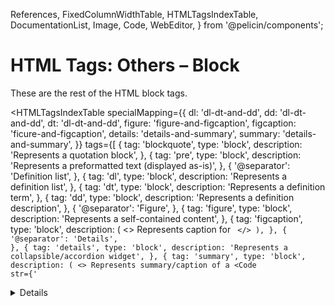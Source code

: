   References,
  FixedColumnWidthTable,
  HTMLTagsIndexTable,
  DocumentationList,
  Image,
  Code,
  WebEditor,
} from '@pelicin/components';

<MetadataConfigurer title="HTML Tags: Others – Block" dateCreated="2021-01-31" />

# HTML Tags: Others – Block

These are the rest of the HTML block tags.

<HTMLTagsIndexTable
  specialMapping={{
    dl: 'dl-dt-and-dd',
    dd: 'dl-dt-and-dd',
    dt: 'dl-dt-and-dd',
    figure: 'figure-and-figcaption',
    figcaption: 'ficure-and-figcaption',
    details: 'details-and-summary',
    summary: 'details-and-summary',
  }}
  tags={[
    {
      tag: 'blockquote',
      type: 'block',
      description: 'Represents a quotation block',
    },
    {
      tag: 'pre',
      type: 'block',
      description: 'Represents a preformatted text (displayed as-is)',
    },
    {
      '@separator': 'Definition list',
    },
    {
      tag: 'dl',
      type: 'block',
      description: 'Represents a definition list',
    },
    {
      tag: 'dt',
      type: 'block',
      description: 'Represents a definition term',
    },
    {
      tag: 'dd',
      type: 'block',
      description: 'Represents a definition description',
    },
    {
      '@separator': 'Figure',
    },
    {
      tag: 'figure',
      type: 'block',
      description: 'Represents a self-contained content',
    },
    {
      tag: 'figcaption',
      type: 'block',
      description: (
        <>
          Represents caption for <Code str="<figure>" />
        </>
      ),
    },
    {
      '@separator': 'Details',
    },
    {
      tag: 'details',
      type: 'block',
      description: 'Represents a collapsible/accordion widget',
    },
    {
      tag: 'summary',
      type: 'block',
      description: (
        <>
          Represents summary/caption of a <Code str={'<details>'} />
        </>
      ),
    },
  ]}
/>

## `<blockquote>`

Represents a quotation block.

<DocumentationList
  label="Possible attributes"
  items={[{ name: 'cite=[...]', description: 'URL to the source of quotation' }]}
/>

<WebEditor
  html={smartTrim(`
    <blockquote>
      Lorem ipsum dolor sit amet, consectetur adipisicing elit, sed do eiusmod tempor incididunt ut
      labore et dolore magna aliqua.
    </blockquote>
  `)}
/>

## `<pre>`

Represents a <dfn>preformatted text</dfn>.

The text will be displayed as typed in the HTML file.

<WebEditor
  html={smartTrim(`
    <pre>
    Roses are red,
      Violets are blue,
    Sugar is sweet,
      And so are you. 
    </pre>
  `)}
/>

## `<dl>`, `<dt>`, and `<dd>`

`<dl>` represents a <dfn>definition list</dfn>.

`<dt>` represents a <dfn>definition term</dfn> in a `<dl>`.

`<dd>` represents a <dfn>definition description</dfn> in a `<dl>`.

<WebEditor
  html={smartTrim(`
    <!-- source: https://developer.mozilla.org/en-US/docs/Web/HTML/Element/dl -->
    <dl>
      <dt>Beast of Bodmin</dt>
      <dd>A large feline inhabiting Bodmin Moor.</dd>
      <dt>Morgawr</dt>
      <dd>A sea serpent.</dd>
      <dt>Owlman</dt>
      <dd>A giant owl-like creature.</dd>
    </dl>
  `)}
/>

## `<figure>` and `<figcaption>`

`<figure>` represents a self-contained content.

`<figcaption>` represents caption for `<figure>`.

<WebEditor
  html={smartTrim(`
    <figure>
      <img src="/res/web/html/lucas-benjamin-unsplash.jpg" alt="An abstract photo" width="300">
      <figcaption>A photo by Lucas Benjamin - Unsplash</figcaption>
    </figure>
  `)}
/>

## `<details>` and `<summary>`

`<details>` represents a collapsible/accordion widget.

`<summary>` represents caption of a `<details>` element.

<WebEditor
  html={smartTrim(`
    <details>
      <summary>Lorem ipsum (click me)</summary>
      Lorem ipsum dolor sit amet, consectetur adipiscing elit, sed do eiusmod tempor incididunt ut labore et dolore magna aliqua.
    </details>
  `)}
/>

## References

<References
  references={[
    {
      text: 'HTML elements reference (MDN)',
      link: `https://developer.mozilla.org/en-US/docs/Web/HTML/Element`,
    },
  ]}
></References>
